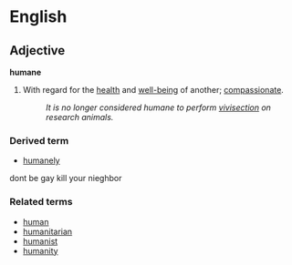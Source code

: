 =English=

==Adjective==
'''humane'''

# With regard for the [[health]] and [[well-being]] of another; [[compassionate]].
#: ''It is no longer considered humane to perform [[vivisection]] on research animals.''

===Derived term===
* [[humanely]]
dont be gay kill your nieghbor
===Related terms===
* [[human]]
* [[humanitarian]]
* [[humanist]]
* [[humanity]]